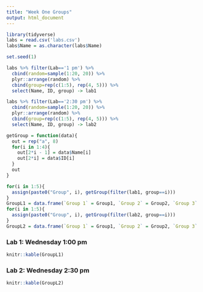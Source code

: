 ```yaml
---
title: "Week One Groups"
output: html_document
---
```


```r
library(tidyverse)
labs = read.csv('labs.csv')
labs$Name = as.character(labs$Name)

set.seed(1)

labs %>% filter(Lab=='1 pm') %>% 
  cbind(random=sample(1:20, 20)) %>% 
  plyr::arrange(random) %>% 
  cbind(group=rep(c(1:5), rep(4, 5))) %>%
  select(Name, ID, group) -> lab1

labs %>% filter(Lab=='2:30 pm') %>% 
  cbind(random=sample(1:20, 20)) %>% 
  plyr::arrange(random) %>% 
  cbind(group=rep(c(1:5), rep(4, 5))) %>%
  select(Name, ID, group) -> lab2

getGroup = function(data){
  out = rep("a", 8)
  for(i in 1:4){
    out[2*i - 1] = data$Name[i]
    out[2*i] = data$ID[i]
  }
  out
}

for(i in 1:5){
  assign(paste0("Group", i), getGroup(filter(lab1, group==i)))
}
GroupL1 = data.frame(`Group 1` = Group1, `Group 2` = Group2, `Group 3` = Group3, `Group 4` = Group4, `Group 5` = Group5, check.names=FALSE)
for(i in 1:5){
  assign(paste0("Group", i), getGroup(filter(lab2, group==i)))
}
GroupL2 = data.frame(`Group 1` = Group1, `Group 2` = Group2, `Group 3` = Group3, `Group 4` = Group4, `Group 5` = Group5, check.names=FALSE)
```

### Lab 1: Wednesday 1:00 pm
```r
knitr::kable(GroupL1)
```

### Lab 2: Wednesday 2:30 pm
```r
knitr::kable(GroupL2)
```